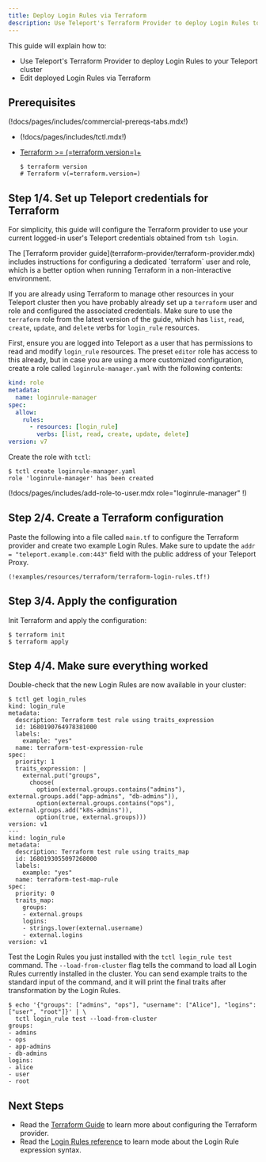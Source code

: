 ```yaml
---
title: Deploy Login Rules via Terraform 
description: Use Teleport's Terraform Provider to deploy Login Rules to your cluster
---
```


This guide will explain how to:

- Use Teleport's Terraform Provider to deploy Login Rules to your Teleport cluster
- Edit deployed Login Rules via Terraform

## Prerequisites

(!docs/pages/includes/commercial-prereqs-tabs.mdx!)

- (!docs/pages/includes/tctl.mdx!)

- [Terraform >= (=terraform.version=)+](https://learn.hashicorp.com/tutorials/terraform/install-cli)

  ```code
  $ terraform version
  # Terraform v(=terraform.version=)
  ```

## Step 1/4. Set up Teleport credentials for Terraform

For simplicity, this guide will configure the Terraform provider to use your
current logged-in user's Teleport credentials obtained from `tsh login`.

<Admonition type="note">
The [Terraform provider guide](terraform-provider/terraform-provider.mdx)
includes instructions for configuring a dedicated `terraform` user and role,
which is a better option when running Terraform in a non-interactive
environment.

If you are already using Terraform to manage other resources in your Teleport
cluster then you have probably already set up a `terraform` user and role and
configured the associated credentials.
Make sure to use the `terraform` role from the latest version of the guide,
which has `list`, `read`, `create`, `update`, and `delete` verbs for
`login_rule` resources.
</Admonition>

First, ensure you are logged into Teleport as a user that has permissions to
read and modify `login_rule` resources.
The preset `editor` role has access to this already, but in case you are using a
more customized configuration, create a role called `loginrule-manager.yaml`
with the following contents:

```yaml
kind: role
metadata:
  name: loginrule-manager
spec:
  allow:
    rules:
      - resources: [login_rule]
        verbs: [list, read, create, update, delete]
version: v7
```

Create the role with `tctl`:

```code
$ tctl create loginrule-manager.yaml
role 'loginrule-manager' has been created
```

(!docs/pages/includes/add-role-to-user.mdx role="loginrule-manager" !)

## Step 2/4. Create a Terraform configuration

Paste the following into a file called `main.tf` to configure the Terraform
provider and create two example Login Rules.
Make sure to update the `addr = "teleport.example.com:443"` field with the
public address of your Teleport Proxy.

```hcl
(!examples/resources/terraform/terraform-login-rules.tf!)
```

## Step 3/4. Apply the configuration

Init Terraform and apply the configuration:

```code
$ terraform init
$ terraform apply
```

## Step 4/4. Make sure everything worked

Double-check that the new Login Rules are now available in your cluster:

```code
$ tctl get login_rules
kind: login_rule
metadata:
  description: Terraform test rule using traits_expression
  id: 1680190764978381000
  labels:
    example: "yes"
  name: terraform-test-expression-rule
spec:
  priority: 1
  traits_expression: |
    external.put("groups",
      choose(
        option(external.groups.contains("admins"),
external.groups.add("app-admins", "db-admins")),
        option(external.groups.contains("ops"),
external.groups.add("k8s-admins")),
        option(true, external.groups)))
version: v1
---
kind: login_rule
metadata:
  description: Terraform test rule using traits_map
  id: 1680193055097268000
  labels:
    example: "yes"
  name: terraform-test-map-rule
spec:
  priority: 0
  traits_map:
    groups:
    - external.groups
    logins:
    - strings.lower(external.username)
    - external.logins
version: v1
```

Test the Login Rules you just installed with the `tctl login_rule test` command.
The `--load-from-cluster` flag tells the command to load all Login Rules
currently installed in the cluster.
You can send example traits to the standard input of the command, and it will
print the final traits after transformation by the Login Rules.

```code
$ echo '{"groups": ["admins", "ops"], "username": ["Alice"], "logins": ["user", "root"]}' | \
  tctl login_rule test --load-from-cluster
groups:
- admins
- ops
- app-admins
- db-admins
logins:
- alice
- user
- root
```

## Next Steps

- Read the [Terraform Guide](terraform-provider/terraform-provider.mdx) to
  learn more about configuring the Terraform provider.
- Read the [Login Rules reference](../../reference/access-controls/login-rules.mdx) to learn mode about the
  Login Rule expression syntax.
